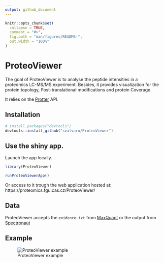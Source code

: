 ```yaml
---
output: github_document
---
```


<!-- README.md is generated from README.Rmd. Please edit that file -->

```r
knitr::opts_chunk$set(
  collapse = TRUE,
  comment = "#>",
  fig.path = "man/figures/README-",
  out.width = "100%"
)
```

# ProteoViewer

The goal of ProteoViewer is to analyse the peptide intensities in a proteomics 
LC-MS/MS experiment. Besides, it provides visualization for the protein topology,
Post-translational modifications and protein Coverage.

It relies on the [Protter](http://wlab.ethz.ch/protter/start/) API.

## Installation

``` r
# install.packages("devtools")
devtools::install_github("svalvaro/ProteoViewer")
```
## Use the shiny app.

Launch the app locally.

```r

library(ProteoViewer)

runProteoViewerApp()

```


Or access to it trough the web application hosted at: 
https://proteomics.fgu.cas.cz/ProteoViewer/

## Data

ProteoViewer accepts the `evidence.txt` from [MaxQuant](https://www.maxquant.org/) or the output from 
[Spectronaut](https://biognosys.com/software/spectronaut/)


## Example
![ProteoViewer example](https://github.com/svalvaro/ProteoViewer/blob/master/inst/shinyApp/www/images/exampleApp.png?raw=true)





